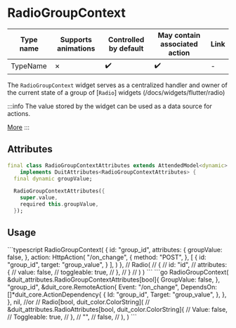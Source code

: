 
# RadioGroupContext

| Type name | Supports animations | Controlled by default | May contain associated action | Link |
| - | - | - | - | - |
| TypeName | &cross;| :heavy_check_mark: | :heavy_check_mark: | - |

The `RadioGroupContext` widget serves as a centralized handler and owner of the current state of a group of [`Radio`] widgets (/docs/widgets/flutter/radio)

:::info
The value stored by the widget can be used as a data source for actions.

[More](/docs/core_concepts/actions_events)
:::

## Attributes

```dart
final class RadioGroupContextAttributes extends AttendedModel<dynamic>
    implements DuitAttributes<RadioGroupContextAttributes> {
  final dynamic groupValue;

  RadioGroupContextAttributes({
    super.value,
    required this.groupValue,
  });
```

## Usage

<Tabs groupId="lang">
  <TabItem value="ts" label="TypeScript" default>
    ```typescript
    RadioGroupContext(
        {
            id: "group_id",
            attributes: {
                groupValue: false,
            },
            action: HttpAction(
                "/on_change",
                {
                    method: "POST",
                },
                [
                    {
                        id: "group_id",
                        target: "group_value",
                    }
                ],
            )
        },
        // Radio(
        //     {
        //         id: "id",
        //         attributes: {
        //             value: false,
        //             toggleable: true,
        //         },
        //     }
        // )
    )
    ```
  </TabItem>
  <TabItem value="go" label="Go">
    ```go
	RadioGroupContext(
		&duit_attributes.RadioGroupContextAttributes[bool]{
			GroupValue: false,
		},
		"group_id",
		&duit_core.RemoteAction{
			Event: "/on_change",
			DependsOn: []*duit_core.ActionDependency{
				{
					Id: "group_id",
					Target: "group_value",
				},
			},
		},
		nil,  //or
		// Radio[bool, duit_color.ColorString](
		// 	&duit_attributes.RadioAttributes[bool, duit_color.ColorString]{
		// 		Value: false,
		// 		Toggleable: true,
		// 	},
		// 	"",
		// 	false,
		// ),
	)
    ```
  </TabItem>
</Tabs>

